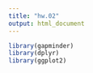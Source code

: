 ```yaml
---
title: "hw.02"
output: html_document
---
```

```r
library(gapminder)
library(dplyr)
library(ggplot2)
```
